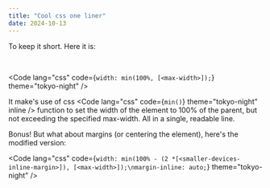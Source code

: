 ```yaml
---
title: "Cool css one liner"
date: 2024-10-13
---
```



To keep it short. Here it is:

<br />

<Code
  lang="css"
  code={`width: min(100%, [<max-width>]);`}
  theme="tokyo-night"
/>

It make's use of css <Code
lang="css"
code={`min()`}
theme="tokyo-night"
inline
/> function to set the width of the element to 100% of the parent, but not exceeding the specified max-width. All in a single, readable line.

Bonus! But what about margins (or centering the element), here's the modified version:

<Code
  lang="css"
  code={`width: min(100% - (2 *[<smaller-devices-inline-margin>]), [<max-width>]);\nmargin-inline: auto;`}
  theme="tokyo-night"
/>
